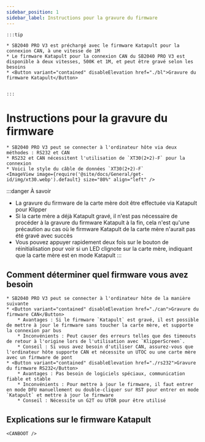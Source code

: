 ```yaml
---
sidebar_position: 1
sidebar_label: Instructions pour la gravure du firmware
---
```







    :::tip

    * SB2040 PRO V3 est préchargé avec le firmware Katapult pour la connexion CAN, à une vitesse de 1M
    * Le firmware Katapult pour la connexion CAN du SB2040 PRO V3 est disponible à deux vitesses, 500K et 1M, et peut être gravé selon les besoins
    * <Button variant="contained" disableElevation href="./bl">Gravure du firmware Katapult</Button>


    :::

# Instructions pour la gravure du firmware

    * SB2040 PRO V3 peut se connecter à l'ordinateur hôte via deux méthodes : RS232 et CAN
    * RS232 et CAN nécessitent l'utilisation de `XT30(2+2)-F` pour la connexion
    * Voici le style du câble de données `XT30(2+2)-F`
    <ImageView image={require('@site/docs/General/get-id/img/xt30.webp').default} size="80%" align="left" />

:::danger À savoir
* La gravure du firmware de la carte mère doit être effectuée via Katapult pour Klipper
* Si la carte mère a déjà Katapult gravé, il n'est pas nécessaire de procéder à la gravure du firmware Katapult à la fin, cela n'est qu'une précaution au cas où le firmware Katapult de la carte mère n'aurait pas été gravé avec succès
* Vous pouvez appuyer rapidement deux fois sur le bouton de réinitialisation pour voir si un LED clignote sur la carte mère, indiquant que la carte mère est en mode Katapult
:::

## Comment déterminer quel firmware vous avez besoin

    * SB2040 PRO V3 peut se connecter à l'ordinateur hôte de la manière suivante
    * <Button variant="contained" disableElevation href="./can">Gravure du firmware CAN</Button>
        * Avantages : Si le firmware `Katapult` est gravé, il est possible de mettre à jour le firmware sans toucher la carte mère, et supporte la connexion par bus
        * Inconvénients : Peut causer des erreurs telles que des timeouts de retour à l'origine lors de l'utilisation avec `KlipperScreen`.
        * Conseil : Si vous avez besoin d'utiliser CAN, assurez-vous que l'ordinateur hôte supporte CAN et nécessite un UTOC ou une carte mère avec un firmware de pont
    * <Button variant="contained" disableElevation href="./rs232">Gravure du firmware RS232</Button>
        * Avantages : Pas besoin de logiciels spéciaux, communication fiable et stable
        * Inconvénients : Pour mettre à jour le firmware, il faut entrer en mode DFU manuellement ou double-cliquer sur RST pour entrer en mode `Katapult` et mettre à jour le firmware
        * Conseil : Nécessite un G2T ou UTOR pour être utilisé

## Explications sur le firmware Katapult

    
    <CANBOOT />